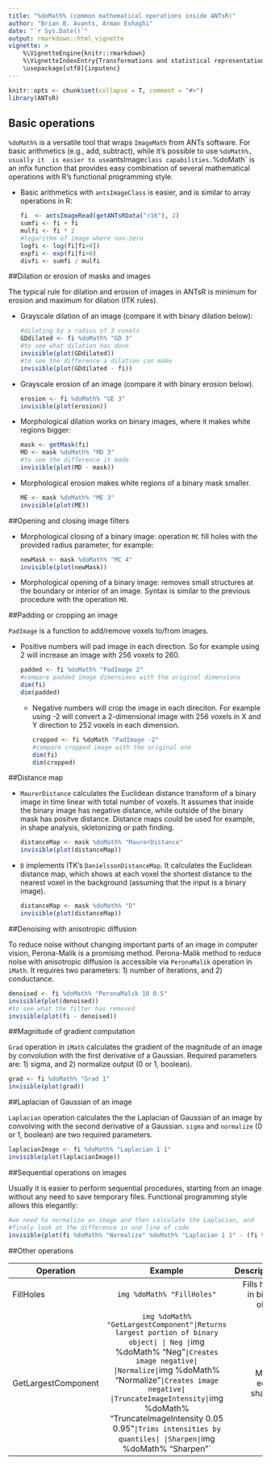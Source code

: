```yaml
---
title: "%doMath% (common mathematical operations inside ANTsR)"
author: "Brian B. Avants, Arman Eshaghi"
date: "`r Sys.Date()`"
output: rmarkdown::html_vignette
vignette: >
    %\VignetteEngine{knitr::rmarkdown}
    %\VignetteIndexEntry{Transformations and statistical representations for images in R}
    \usepackage[utf8]{inputenc}
---
```


```r
knitr::opts <- chunk$set(collapse = T, comment = "#>")
library(ANTsR)
```

## Basic operations

`%doMath%` is a versatile tool that wraps `ImageMath` from ANTs software. For basic 
arithmetics (e.g., add, subtract), while it's possible to use `%doMath%, usually it 
is easier to use `antsImage` class capabilities. `%doMath` is an infix function that
provides easy combination of several mathematical operations with R's functional
programming style.

  * Basic arithmetics with `antsImageClass` is easier, and is similar to 
  array operations in R:

    ```r
    fi  <- antsImageRead(getANTsRData("r16"), 2)
    sumfi <- fi + fi
    mulfi <- fi * 2
    #logarithm of image where non-zero
    logfi <- log(fi[fi>0])
    expfi <- exp(fi[fi>0)
    divfi <- sumfi / mulfi
    ```

##Dilation or erosion of masks and images

The typical rule for dilation and erosion of images in ANTsR is minimum 
for erosion and maximum for dilation (ITK rules).

  * Grayscale dilation of an image (compare it with binary dilation below):
  
    ```r
    #dilating by a radius of 3 voxels
    GDdilated <- fi %doMath% "GD 3" 
    #to see what dilation has done
    invisible(plot(GDdilated))
    #to see the difference a dilation can make
    invisible(plot(GDdilated - fi))
    ```

  * Grayscale erosion of an image (compare it with binary erosion below).

    ```r
    erosion <- fi %doMath% "GE 3"
    invisible(plot(erosion))

    ```

  * Morphological dilation works on binary images, where it makes white 
  regions bigger:

    ```r
    mask <- getMask(fi)
    MD <- mask %doMath% "MD 3"
    #to see the difference it made
    invisible(plot(MD - mask))
    ```

  * Morphological erosion makes white regions of a binary mask smaller.

    ```r
    ME <- mask %doMath% "ME 3"
    invisible(plot(ME))
    ```

##Opening and closing image filters

  * Morphological closing of a binary image: operation `MC` fill holes with the 
    provided radius parameter, for example:

      ```r
      newMask <- mask %doMath% "MC 4"
      invisible(plot(newMask))
      ```

  * Morphological opening of a binary image: removes small structures at the boundary 
    or interior of an image. Syntax is similar to the previous procedure with the operation
    `MO`.


##Padding or cropping an image 

`PadImage` is a function to add/remove voxels to/from images.

* Positive numbers will pad image in each direction. So for example using 2
  will increase an image with 256 voxels to 260.
  
    ```r
    padded <- fi %doMath% "PadImage 2"
    #compare padded image dimensions with the original dimensions
    dim(fi)
    dim(padded)
    ```

  * Negative numbers will crop the image in each direciton. For example using -2
  will convert a 2-dimensional image with 256 voxels in X and Y direction to 
  252 voxels in each dimension.

    ```r
    cropped <- fi %doMath "PadImage -2"
    #compare cropped image with the original one
    dim(fi)
    dim(cropped)
    ```

##Distance map
  
  * `MaurerDistance` calculates the Euclidean distance transform of a binary
  image in time linear with total number of voxels. It assumes that inside 
  the binary image has negative distance, while outside of the binary mask
  has positve distance. Distance maps could be used for example, in shape 
  analysis, skletonizing or path finding.

    ```r
    distanceMap <- mask %doMath% "MaurerDistance"
    invisible(plot(distanceMap))
    ```

 *  `D` implements ITK's `DanielssonDistanceMap`. It calculates the Euclidean
   distance map, which shows at each voxel the shortest distance to the nearest
   voxel in the background (assuming that the input is a binary image).
    
    ```r
    distanceMap <- mask %doMath% "D"
    invisible(plot(distanceMap))
    ```

##Denoising with anisotropic diffusion

To reduce noise without changing important parts of an image in computer vision, Perona-Malik is a
promising method. Perona-Malik method to reduce noise with anisotropic diffusion is accessible 
via `PeronaMalik` operation in `iMath`. It requires two parameters: 1) number of iterations, and 
2) conductance.

  ```r
  denoised <- fi %doMath% "PeronaMalik 10 0.5"
  invisible(plot(denoised))
  #to see what the filter has removed
  invisible(plot(fi - denoised)) 
  ```

##Magnitude of gradient computation

`Grad` operation in `iMath` calculates the gradient of the magnitude of an image by convolution
with the first derivative of a Gaussian. Required parameters are: 1) sigma, and 2) normalize 
output (0 or 1, boolean).

  ```r
  grad <- fi %doMath% "Grad 1"
  invisible(plot(grad))
  ```

##Laplacian of Gaussian of an image

`Laplacian` operation calculates the the Laplacian of Gaussian of an image by convolving with
the second derivative of a Gaussian. `sigma` and `normalize` (0 or 1, boolean) are two required 
parameters.

  ```r
  laplacianImage <- fi %doMath% "Laplacian 1 1"
  invisible(plot(laplacianImage))
  ```

##Sequential operations on images

Usually it is easier to perform sequential procedures, starting from an image without any need
to save temporary files. Functional programming style allows this elegantly:

  ```r
  #we need to normalize an image and then calculate the Laplacian, and 
  #finaly look at the difference in one line of code
  invisible(plot(fi %doMath% "Normalize" %doMath% "Laplacian 1 1" - (fi %doMath% "Normalize" ) * -1)) 
  ```

##Other operations

| Operation     | Example                   | Description                |
| ------------- |:-------------------------:| --------------------------:|
| FillHoles     |`img %doMath% "FillHoles"`| Fills holes in binary object|
| GetLargestComponent |`img %doMath% "GetLargestComponent"|Returns largest portion of binary object|
| Neg | `img %doMath% "Neg"`|Creates image negative|
|Normalize| `img %doMath% "Normalize"` |Creates image negative|
|TruncateImageIntensity| `img %doMath% "TruncateImageIntensity 0.05 0.95"`|Trims intensities by quantiles|
|Sharpen| `img %doMath% "Sharpen"` | Makes edges sharper|
